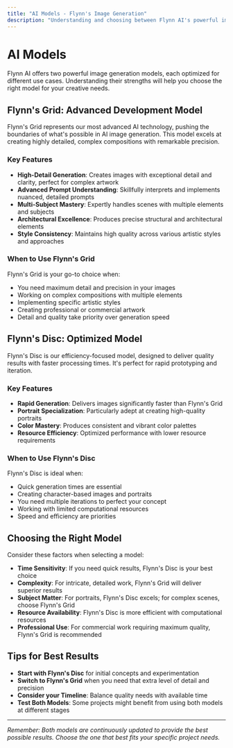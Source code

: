 ```yaml
---
title: "AI Models - Flynn's Image Generation"
description: "Understanding and choosing between Flynn AI's powerful image generation models"
---
```


# AI Models

Flynn AI offers two powerful image generation models, each optimized for different use cases. Understanding their strengths will help you choose the right model for your creative needs.

## Flynn's Grid: Advanced Development Model

Flynn's Grid represents our most advanced AI technology, pushing the boundaries of what's possible in AI image generation. This model excels at creating highly detailed, complex compositions with remarkable precision.

### Key Features

- **High-Detail Generation**: Creates images with exceptional detail and clarity, perfect for complex artwork
- **Advanced Prompt Understanding**: Skillfully interprets and implements nuanced, detailed prompts
- **Multi-Subject Mastery**: Expertly handles scenes with multiple elements and subjects
- **Architectural Excellence**: Produces precise structural and architectural elements
- **Style Consistency**: Maintains high quality across various artistic styles and approaches

### When to Use Flynn's Grid

Flynn's Grid is your go-to choice when:
- You need maximum detail and precision in your images
- Working on complex compositions with multiple elements
- Implementing specific artistic styles
- Creating professional or commercial artwork
- Detail and quality take priority over generation speed

## Flynn's Disc: Optimized Model

Flynn's Disc is our efficiency-focused model, designed to deliver quality results with faster processing times. It's perfect for rapid prototyping and iteration.

### Key Features

- **Rapid Generation**: Delivers images significantly faster than Flynn's Grid
- **Portrait Specialization**: Particularly adept at creating high-quality portraits
- **Color Mastery**: Produces consistent and vibrant color palettes
- **Resource Efficiency**: Optimized performance with lower resource requirements

### When to Use Flynn's Disc

Flynn's Disc is ideal when:
- Quick generation times are essential
- Creating character-based images and portraits
- You need multiple iterations to perfect your concept
- Working with limited computational resources
- Speed and efficiency are priorities

## Choosing the Right Model

Consider these factors when selecting a model:

- **Time Sensitivity**: If you need quick results, Flynn's Disc is your best choice
- **Complexity**: For intricate, detailed work, Flynn's Grid will deliver superior results
- **Subject Matter**: For portraits, Flynn's Disc excels; for complex scenes, choose Flynn's Grid
- **Resource Availability**: Flynn's Disc is more efficient with computational resources
- **Professional Use**: For commercial work requiring maximum quality, Flynn's Grid is recommended

## Tips for Best Results

- **Start with Flynn's Disc** for initial concepts and experimentation
- **Switch to Flynn's Grid** when you need that extra level of detail and precision
- **Consider your Timeline**: Balance quality needs with available time
- **Test Both Models**: Some projects might benefit from using both models at different stages

---

*Remember: Both models are continuously updated to provide the best possible results. Choose the one that best fits your specific project needs.*